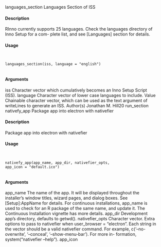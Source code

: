 languages_section
Languages Section of ISS

#### Description

RInno currently supports 25 languages. Check the languages directory of Inno Setup for a com-
plete list, and see [Languages] section for details.

#### Usage
<pre><code>

languages_section(iss, language = "english")

</code></pre>
#### Arguments

iss Character vector which cumulatively becomes an Inno Setup Script (ISS).
language Character vector of lower case languages to include.
Value
Chainable character vector, which can be used as the text argument of writeLines to generate an
ISS.
Author(s)
Jonathan M. Hill20
run_section
nativefy_app
Package app into electron with nativefier

#### Description

Package app into electron with nativefier

#### Usage
<pre><code>

nativefy_app(app_name, app_dir, nativefier_opts,
app_icon = "default.ico")

</code></pre>
#### Arguments

app_name
The name of the app. It will be displayed throughout the installer’s window
titles, wizard pages, and dialog boxes. See [Setup]:AppName for details. For
continuous installations, app_name is used to check for an R package of the same
name, and update it. The Continuous Installation vignette has more details.
app_dir
Development app’s directory, defaults to getwd().
nativefier_opts
Character vector. Extra options to pass to nativefier when user_browser = "electron".
Each string in the vector should be a valid nativefier command. For example,
c('--no-overwrite', '--conceal', '--show-menu-bar'). For more in-
formation, system("nativefier --help").
app_icon
</code></pre>

